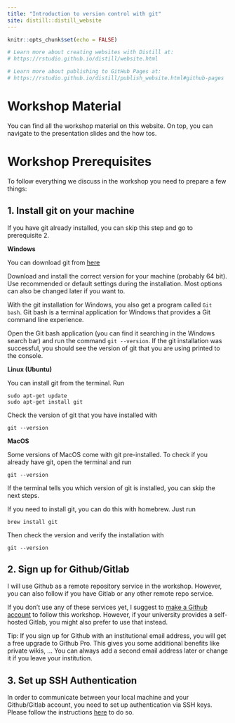 ```yaml
---
title: "Introduction to version control with git"
site: distill::distill_website
---
```


```r
knitr::opts_chunk$set(echo = FALSE)

# Learn more about creating websites with Distill at:
# https://rstudio.github.io/distill/website.html

# Learn more about publishing to GitHub Pages at:
# https://rstudio.github.io/distill/publish_website.html#github-pages

```

# Workshop Material

You can find all the workshop material on this website.
On top, you can navigate to the presentation slides and the how tos.

<!-- To download presentation slides in pdf format, you can use the following links: -->

<!-- - <a href="./slides/01_01_RStudio.pdf" download> 01 - Introduction RStudio</a> -->

# Workshop Prerequisites

To follow everything we discuss in the workshop you need to prepare a few things:

## 1. Install git on your machine

If you have git already installed, you can skip this step and go to prerequisite 2.

**Windows**

You can download git from [here](https://git-scm.com/download/win)

Download and install the correct version for your machine (probably 64 bit). Use recommended or default settings during the installation. Most options can also be changed
later if you want to.

With the git installation for Windows, you also get a program called `Git bash`. 
Git bash is a terminal application for Windows that provides a Git command line experience.

Open the Git bash application (you can find it searching in the Windows search bar) 
and run the command `git --version`. If the git installation was successful, you should see the version of git that you are using printed to the console.

**Linux (Ubuntu)**

You can install git from the terminal. Run

```
sudo apt-get update
sudo apt-get install git
```

Check the version of git that you have installed with

```
git --version
```

**MacOS**

Some versions of MacOS come with git pre-installed. To check if you already have git, open the terminal and run

```
git --version
```

If the terminal tells you which version of git is installed, you can skip the next steps.

If you need to install git, you can do this with homebrew. Just run

```
brew install git
```

Then check the version and verify the installation with 

```
git --version
```

## 2. Sign up for Github/Gitlab

I will use Github as a remote repository service in the workshop. However, you can also follow 
if you have Gitlab or any other remote repo service.

If you don't use any of these services yet, I suggest to [make a Github account](https://github.com/join) to follow this workshop. However, if your university provides
a self-hosted Gitlab, you might also prefer to use that instead.

Tip: If you sign up for Github with an institutional email address, you will get a free upgrade to Github Pro.
This gives you some additional benefits like private wikis, ... You can always add a second email address later or change it if you leave your institution.

## 3. Set up SSH Authentication

In order to communicate between your local machine and your Github/Gitlab account,
you need to set up authentication via SSH keys.
Please follow the instructions <a href="./how_to_00_ssh_keys.html"> here</a> to do so.


